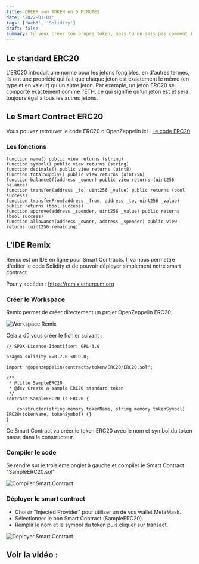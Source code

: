```yaml
---
title: CRÉER son TOKEN en 5 MINUTES
date: '2022-01-01'
tags: ['Web3', 'Solidity']
draft: false
summary: Tu veux créer ton propre Token, mais tu ne sais pas comment ? Avec des standards qui ont émergé comme ERC20, créer son propre Token sur la Blockchain est devenu très simple et nous allons voir comment. Même plus besoin d'être développeur si tu suis le bon tutoriel :)
---
```


## Le standard ERC20

L'ERC20 introduit une norme pour les jetons fongibles, en d'autres termes, ils ont une propriété qui fait que chaque jeton est exactement le même (en type et en valeur) qu'un autre jeton. Par exemple, un jeton ERC20 se comporte exactement comme l'ETH, ce qui signifie qu'un jeton est et sera toujours égal à tous les autres jetons.

## Le Smart Contract ERC20

Vous pouvez retrouver le code ERC20 d'OpenZeppelin ici :
[Le code ERC20](https://github.com/OpenZeppelin/openzeppelin-contracts/blob/master/contracts/token/ERC20/ERC20.sol)

### Les fonctions

```solidity
function name() public view returns (string)
function symbol() public view returns (string)
function decimals() public view returns (uint8)
function totalSupply() public view returns (uint256)
function balanceOf(address _owner) public view returns (uint256 balance)
function transfer(address _to, uint256 _value) public returns (bool success)
function transferFrom(address _from, address _to, uint256 _value) public returns (bool success)
function approve(address _spender, uint256 _value) public returns (bool success)
function allowance(address _owner, address _spender) public view returns (uint256 remaining)
```

## L'IDE Remix

Remix est un IDE en ligne pour Smart Contracts. Il va nous permettre d'éditer le code Solidity et de pouvoir déployer simplement notre smart contract.

Pour y accéder : https://remix.ethereum.org

### Créer le Workspace

Remix permet de créer directement un projet OpenZeppelin ERC20.

![Workspace Remix](/static/images/creer-son-token-en-5min/remix.png)

Cela a dû vous créer le fichier suivant :

```solidity:contracts/SampleERC20.sol
// SPDX-License-Identifier: GPL-3.0

pragma solidity >=0.7.0 <0.9.0;

import "@openzeppelin/contracts/token/ERC20/ERC20.sol";

/**
 * @title SampleERC20
 * @dev Create a sample ERC20 standard token
 */
contract SampleERC20 is ERC20 {

    constructor(string memory tokenName, string memory tokenSymbol) ERC20(tokenName, tokenSymbol) {}
}
```

Ce Smart Contract va créer le token ERC20 avec le nom et symbol du token passe dans le constructeur.

### Compiler le code

Se rendre sur le troisième onglet à gauche et compiler le Smart Contract "SampleERC20.sol"

![Compiler Smart Contract](/static/images/creer-son-token-en-5min/compile.png)

### Déployer le smart contract

- Choisir "Injected Provider" pour utiliser un de vos wallet MetaMask.
- Sélectionner le bon Smart Contract (SampleERC20).
- Remplir le nom et le symbol du token puis cliquer sur transact.

![Deployer Smart Contract](/static/images/creer-son-token-en-5min/deploy.png)

## Voir la vidéo :

<YoutubeFacade
    videoId="E34HjgTa_tk"
    title="CREER son TOKEN en 5 MINUTES (ERC20)"
/>
